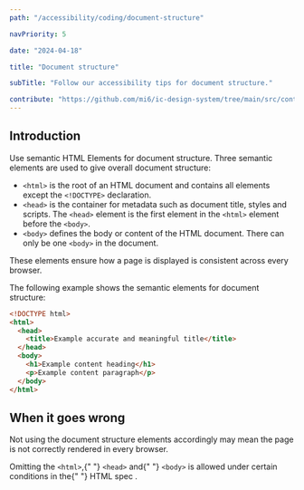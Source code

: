 ```yaml
---
path: "/accessibility/coding/document-structure"

navPriority: 5

date: "2024-04-18"

title: "Document structure"

subTitle: "Follow our accessibility tips for document structure."

contribute: "https://github.com/mi6/ic-design-system/tree/main/src/content/structured/accessibility/coding/document-structure.mdx"
---
```


## Introduction

Use semantic HTML Elements for document structure. Three semantic elements are used to give overall document structure:

- `<html>` is the root of an HTML document and contains all elements except the `<!DOCTYPE>` declaration.
- `<head>` is the container for metadata such as document title, styles and scripts. The `<head>` element is the first element in the `<html>` element before the `<body>`.
- `<body>` defines the body or content of the HTML document. There can only be one `<body>` in the document.

These elements ensure how a page is displayed is consistent across every browser.

The following example shows the semantic elements for document structure:

```html
<!DOCTYPE html>
<html>
  <head>
    <title>Example accurate and meaningful title</title>
  </head>
  <body>
    <h1>Example content heading</h1>
    <p>Example content paragraph</p>
  </body>
</html>
```

## When it goes wrong

Not using the document structure elements accordingly may mean the page is not correctly rendered in every browser.

<p>
  Omitting the <code style={{ backgroundColor: "#EEEFF0" }}>&lt;html&gt;</code>,{" "}
  <code style={{ backgroundColor: "#EEEFF0" }}>&lt;head&gt;</code> and{" "}
  <code style={{ backgroundColor: "#EEEFF0" }}>&lt;body&gt;</code> is allowed
  under certain conditions in the{" "}
  <ic-link
    target="_blank"
    href="https://www.w3.org/TR/2011/WD-html5-20110525/syntax.html#optional-tags"
    rel="noreferrer noopener nofollow"
  >
    HTML spec
  </ic-link>
  .
</p>
